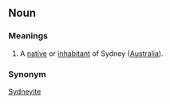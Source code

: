 ==Noun==
===Meanings===
#A [[native]] or [[inhabitant]] of Sydney ([[Australia]]).

===Synonym===
[[Sydneyite]]
